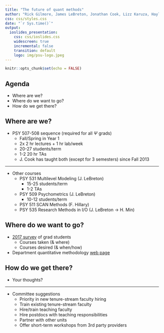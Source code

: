 ```yaml
---
title: "The future of quant methods"
author: "Rick Gilmore, James LeBreton, Jonathan Cook, Lizz Karuza, Haylee Min"
css: css/styles.css
date: "`r Sys.time()`"
output:
  ioslides_presentation:
    css: css/ioslides.css
    widescreen: true
    incremental: false
    transition: default
    logo: img/psu-logo.jpeg
---
```


```r
knitr::opts_chunk$set(echo = FALSE)
```

## Agenda

- Where are we?
- Where do we want to go?
- How do we get there?

## Where are we?

- PSY 507-508 sequence (required for all $\Psi$ grads)
    - Fall/Spring in Year 1
    - 2x 2 hr lectures + 1 hr lab/week
    - 20-27 students/term
    - 1-2 20 hr TAs
    - J. Cook has taught both (except for 3 semesters) since Fall 2013
    
---

- Other courses
    - PSY 531 Multilevel Modeling (J. LeBreton)
        - 15-25 students/term
        - 1-2 TAs
    - PSY 509 Psychometrics (J. LeBreton)
        - 10-12 students/term
    - PSY 511 SCAN Methods (F. Hillary)
    - PSY 535 Research Methods in I/O (J. LeBreton -> H. Min)
        
## Where do we want to go?

- [2017 survey](https://psu-psychology.github.io/quant-meth-course-survey-2017/) of grad students
    - Courses taken (& where)
    - Courses desired (& when/how)
- Department quantitative methodology [web page](https://psych.la.psu.edu/research/quantitative-methods)

## How do we get there?

- Your thoughts?

---

- Committee suggestions
    - Priority in new tenure-stream faculty hiring
    - Train existing tenure-stream faculty
    - Hire/train teaching faculty
    - Hire postdocs with teaching responsibilities
    - Partner with other units
    - Offer short-term workshops from 3rd party providers
    